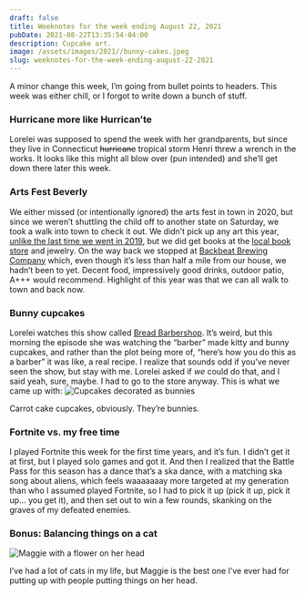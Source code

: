 ```yaml
---
draft: false
title: Weeknotes for the week ending August 22, 2021
pubDate: 2021-08-22T13:35:54-04:00
description: Cupcake art.
image: /assets/images/2021//bunny-cakes.jpeg
slug: weeknotes-for-the-week-ending-august-22-2021
---
```

A minor change this week, I’m going from bullet points to headers. This week was either chill, or I forgot to write down a bunch of stuff.

### Hurricane more like Hurrican’te
Lorelei was supposed to spend the week with her grandparents, but since they live in Connecticut <s>hurricane</s> tropical storm Henri threw a wrench in the works. It looks like this might all blow over (pun intended) and she’ll get down there later this week.

### Arts Fest Beverly
We either missed (or intentionally ignored) the arts fest in town in 2020, but since we weren’t shuttling the child off to another state on Saturday, we took a walk into town to check it out. We didn’t pick up any art this year, [unlike the last time we went in 2019](https://www.builtwith.coffee/blog-posts/2019/06/arts-fest-beverly), but we did get books at the [local book store](https://www.copperdogbooks.com) and jewelry. On the way back we stopped at [Backbeat Brewing Company](https://www.backbeatbrewing.com) which, even though it’s less than half a mile from our house, we hadn’t been to yet. Decent food, impressively good drinks, outdoor patio, A+++ would recommend. Highlight of this year was that we can all walk to town and back now.

### Bunny cupcakes
Lorelei watches this show called [Bread Barbershop](https://www.netflix.com/title/81288010). It’s weird, but this morning the episode she was watching the “barber” made kitty and bunny cupcakes, and rather than the plot being more of, “here’s how you do this as a barber” it was like, a real recipe. I realize that sounds odd if you’ve never seen the show, but stay with me. Lorelei asked if _we_ could do that, and I said yeah, sure, maybe. I had to go to the store anyway. This is what we came up with:
![Cupcakes decorated as bunnies](/assets/images/2021//bunny-cakes.jpeg)

Carrot cake cupcakes, obviously. They’re bunnies.

### Fortnite vs. my free time
I played Fortnite this week for the first time years, and it’s fun. I didn’t get it at first, but I played solo games and got it. And then I realized that the Battle Pass for this season has a dance that’s a ska dance, with a matching ska song about aliens, which feels waaaaaaay more targeted at my generation than who I assumed played Fortnite, so I had to pick it up (pick it up, pick it up… you get it), and then set out to win a few rounds, skanking on the graves of my defeated enemies.

### Bonus: Balancing things on a cat
![Maggie with a flower on her head](/assets/images/2021//maggie-balance.jpeg)

I’ve had a lot of cats in my life, but Maggie is the best one I’ve ever had for putting up with people putting things on her head.
